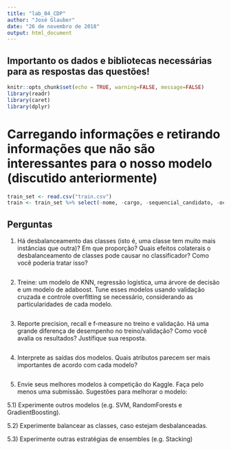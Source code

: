 ```yaml
---
title: "lab_04_CDP"
author: "José Glauber"
date: "26 de novembro de 2018"
output: html_document
---
```

## Importanto os dados e bibliotecas necessárias para as respostas das questões!

```r
knitr::opts_chunk$set(echo = TRUE, warning=FALSE, message=FALSE)
library(readr)
library(caret)
library(dplyr)
```

# Carregando informações e retirando informações que não são interessantes para o nosso modelo (discutido anteriormente)

```r
train_set <- read.csv("train.csv")
train <- train_set %>% select(-nome, -cargo, -sequencial_candidato, -ocupacao)
```

## Perguntas

1) Há desbalanceamento das classes (isto é, uma classe tem muito mais instâncias que outra)? Em que proporção? Quais efeitos colaterais o desbalanceamento de classes pode causar no classificador? Como você poderia tratar isso?

```r


```

2) Treine: um modelo de KNN, regressão logística, uma árvore de decisão e um modelo de adaboost. Tune esses modelos usando validação cruzada e controle overfitting se necessário, considerando as particularidades de cada modelo.

```r

```

3) Reporte precision, recall e f-measure no treino e validação. Há uma grande diferença de desempenho no treino/validação? Como você avalia os resultados? Justifique sua resposta.

```r

```

4) Interprete as saídas dos modelos. Quais atributos parecem ser mais importantes de acordo com cada modelo?

```r

```

5) Envie seus melhores modelos à competição do Kaggle. Faça pelo menos uma submissão. Sugestões para melhorar o modelo:

  5.1) Experimente outros modelos (e.g. SVM, RandomForests e GradientBoosting).
  
  
  5.2) Experimente balancear as classes,  caso estejam desbalanceadas.
  

  5.3) Experimente outras estratégias de ensembles (e.g. Stacking)

```r

```